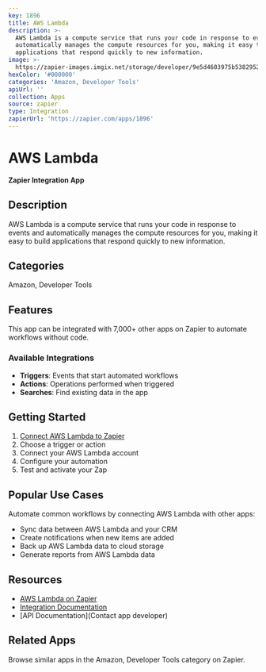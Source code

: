 ```yaml
---
key: 1896
title: AWS Lambda
description: >-
  AWS Lambda is a compute service that runs your code in response to events and
  automatically manages the compute resources for you, making it easy to build
  applications that respond quickly to new information.
image: >-
  https://zapier-images.imgix.net/storage/developer/9e5d4603975b5382952af253c12017fb.png?auto=format%2Ccompress&ixlib=python-3.0.0&q=50
hexColor: '#000000'
categories: 'Amazon, Developer Tools'
apiUrl: ''
collection: Apps
source: zapier
type: Integration
zapierUrl: 'https://zapier.com/apps/1896'
---
```

# AWS Lambda

**Zapier Integration App**

## Description

AWS Lambda is a compute service that runs your code in response to events and automatically manages the compute resources for you, making it easy to build applications that respond quickly to new information.

## Categories

Amazon, Developer Tools

## Features

This app can be integrated with 7,000+ other apps on Zapier to automate workflows without code.

### Available Integrations

- **Triggers**: Events that start automated workflows
- **Actions**: Operations performed when triggered
- **Searches**: Find existing data in the app

## Getting Started

1. [Connect AWS Lambda to Zapier](https://zapier.com/apps/1896)
2. Choose a trigger or action
3. Connect your AWS Lambda account
4. Configure your automation
5. Test and activate your Zap

## Popular Use Cases

Automate common workflows by connecting AWS Lambda with other apps:

- Sync data between AWS Lambda and your CRM
- Create notifications when new items are added
- Back up AWS Lambda data to cloud storage
- Generate reports from AWS Lambda data

## Resources

- [AWS Lambda on Zapier](https://zapier.com/apps/1896)
- [Integration Documentation](https://zapier.com/apps/1896/integrations)
- [API Documentation](Contact app developer)

## Related Apps

Browse similar apps in the Amazon, Developer Tools category on Zapier.
